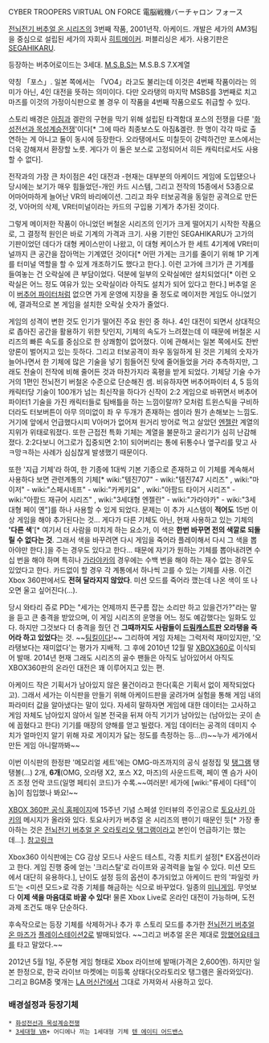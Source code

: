 CYBER TROOPERS VIRTUAL ON FORCE
電脳戦機バーチャロン フォース

[[전뇌전기 버추얼 온 시리즈]]의 3번째 작품, 2001년작. 아케이드. 개발은 세가의 AM3팀을 중심으로 설립된 세가의 자회사 [[히트메이커]]. 퍼블리싱은 세가. 사용기판은 [[SEGAHIKARU]].

등장하는 버추어로이드는 3세대.
[[M.S.B.S]]는 M.S.B.S 7.X계열

약칭 「포스」. 일본 쪽에서는 「VO4」라고도 불리는데 이것은 4번째 작품이라는 의미가 아닌, 4인 대전을 뜻하는 의미이다. 다만 오라탱의 마지막 MSBS를 3번째로 치고 마즈를 이것의 가정이식판으로 볼 경우 이 작품을 4번째 작품으로도 취급할 수 있다.

스토리 배경은 [[아짐]]과 겔란의 구현을 막기 위해 설립된 타격함대 포스의 전쟁을 다룬 '[[화성전선과 목성계승전쟁]]'이다[* 그에 따라 최종보스도 아짐&겔란. 한 명이 각각 따로 출연하는 게 아니고 둘이 동시에 등장한다. 오라탱에서도 미칠듯이 강력하건만 포스에서는 더욱 강해져서 환장할 노릇. 게다가 이 둘은 보스로 고정되어서 히든 캐릭터로서도 사용할 수 없다].

전작과의 가장 큰 차이점은 4인 대전과 -현재는 대부분의 아케이드 게임에 도입됐으나 당시에는 보기가 매우 힘들었던-개인 카드 시스템, 그리고 전작의 15종에서 53종으로 어마어마하게 늘어난 VR의 바리에이션. 그리고 좌우 터보공격을 동일한 공격으로 만든 것, V아머의 삭제, VR터미널이라는 카드의 구입용 기계가 추가된 것이다.

그렇게 메이저한 작품이 아니었던 버철온 시리즈의 인기가 크게 떨어지기 시작한 작품으로, 그 결정적 원인은 바로 기계의 가격과 크기. 사용 기판인 SEGAHIKARU가 고가의 기판이었던 데다가 대형 케이스만이 나왔고, 이 대형 케이스가 한 세트 4기계에 VR터미널까지 큰 공간을 잡아먹는 기계였던 것이다[* 어떤 가게는 크기를 줄이기 위해 1P 기계를 터미널 역할을 할 수 있게 개조하기도 했다고 한다.]. 이런 고가에 크기가 큰 기계를 들여놓는 건 오락실에 큰 부담이었다. 덕분에 일부의 오락실에만 설치되었다[* 이런 오락실은 어느 정도 여유가 있는 오락실이라 아직도 설치가 되어 있다고 한다.] 버추얼 온이 [[버추어 파이터]]처럼 없으면 가게 운영에 지장을 줄 정도로 메이저한 게임도 아니었기에, 결과적으로 본 게임을 설치한 오락실 숫자가 줄었다. 

게임의 성격이 변한 것도 인기가 떨어진 주요 원인 중 하나. 4인 대전이 되면서 상대적으로 좁아진 공간을 활용하기 위한 탓인지, 기체의 속도가 느려졌는데 이 때문에 버철온 시리즈의 빠른 속도를 중심으로 한 상쾌함이 없어졌다. 이에 관해서는 일본 쪽에서도 찬반양론이 벌어지고 있는 듯하다. 그리고 터보공격이 좌우 동일하게 된 것은 기체의 숫자가 늘어나면서 한 기체에 많은 기술을 넣기 힘들어진 탓에 줄어들었을 거라 추측하지만, 그래도 전술이 전작에 비해 줄어든 것과 마찬가지라 혹평을 받게 되었다. 기체당 기술 수가 거의 1편인 전뇌전기 버철온 수준으로 단순해진 셈. 비유하자면 버추어파이터 4, 5 등의 캐릭터당 기술이 100개가 넘는 최신작을 하다가 신작이 2:2 게임으로 바뀌면서 버추어파이터1 기술을 가진 캐릭터들로 팀배틀을 하는 느낌이랄까? 모처럼 트윈스틱을 구비하더라도 터보버튼이 아무 의미없이 좌 우 두개가 존재하는 셈이라 뭔가 손해보는 느낌도. 거기에 앞에서 언급했다시피 V아머가 없어져 원거리 방어로 먹고 살았던 [[엔젤란]] 계열의 지위가 위태로워졌다. 또한 근접전 특화 기체는 계열을 불문하고 굴리기가 심히 난감해졌다. 2:2다보니 어그로가 집중되면 2:1이 되어버리는 통에 뒤통수나 옆구리를 맞고 사ㅋ망ㅋ하는 사례가 심심찮게 발생했기 때문이다. 

또한 '지급 기체'라 하여, 한 기종에 1대씩 기본 기종으로 존재하고 이 기체를 계속해서 사용하다 보면 관련계통의 기체[* wiki:"템진707" - wiki:"템진747 시리즈" , wiki:"마이저" - wiki:"스페시네프" - wiki:"카케키요" , wiki:"아팜드 타이거 시리즈" - wiki:"아팜드 재규어 시리즈" , wiki:"3세대형 엔젤란" - wiki:"가라야카" - wiki:"3세대형 페이 옌"]를 하나 사용할 수 있게 되었다. 문제는 이 추가 시스템이 '''적어도''' 15번 이상 게임을 해야 추가된다는 것... 게다가 다른 기체도 아닌, 현재 사용하고 있는 기체의 ''''다른 색''''[* 여기서 더 사람을 미치게 하는 요소가, 이 색은 '''한번 바꾸면 전의 색깔로 되돌릴 수 없다는 것'''. 그래서 색을 바꾸려면 다시 게임을 죽어라 플레이해서 다시 그 색을 뽑아야만 한다.]을 주는 경우도 있다고 한다... 때문에 자기가 원하는 기체를 뽑아내려면 수십 번을 해야 하며 특히나 [[가라야카]]의 경우에는 수백 번을 해야 하는 재수 없는 경우도 있었다고 한다. 카드없이 할 경우 각 계통에서 하나씩 고를 수 있는 기체를 사용. 이건 Xbox 360판에서도 '''전혀 달라지지 않았다'''. 미션 모드를 죽어라 깼는데 나온 색이 또 나오면 울고 싶어진다(...).

당시 와타리 쥬로 PD는 "세가는 언제까지 뜬구름 잡는 소리만 하고 있을건가?"라는 말을 듣고 큰 충격을 받았으며, 이 게임 시리즈의 운명을 어느 정도 예감했다는 일화도 있다. 하지만 그것보다 더 충격을 줬던 건 '''그때까지도 사람들이 [[드림캐스트]]판 오라탱을 죽어라 하고 있었다'''는 것. ~~[[팀킬]]이다!~~
그리하여 게임 자체는 그럭저럭 재미있지만, '오라탱보다는 재미없다'는 평가가 지배적. 그 후에 2010년 12월 말 [[XBOX360]]로 이식되어 발매. 2014년 현재 그래도 시리즈의 골수 팬들은 아직도 남아있어서 아직도 XBOX360판의 온라인 대전은 꽤 이루어지고 있는 편. 

아케이드 작은 기획서가 남아있지 않은 물건이라고 한다(혹은 기획서 없이 제작되었다고). 그래서 세가는 이식판을 만들기 위해 아케이드판을 굴려가며 실험을 통해 게임 내의 파라미터 값을 알아냈다는 말이 있다. 자세히 말하자면 게임에 대한 데이터는 고사하고 게임 자체도 남아있지 않아서 일본 전국을 뒤져 아직 기기가 남아있는 (남아있는 곳이 손에 꼽혔다고 한다) 기기를 매장의 양해를 얻고 빌렸다. 게임 데이터는 공격의 데미지 수치가 얼마인지 알기 위해 자로 게이지가 닳는 정도를 측정하는 등...(!)~~누가 세가에서 만든 게임 아니랄까봐~~

이번 이식판의 한정판 '메모리얼 세트'에는 OMG-마즈까지의 공식 설정집 및 [[탱그램]] 탱탱볼(…) 2개, '''6개'''(OMG, 오라탱 X2, 포스 X2, 마즈)의 사운드트랙, 페이 옌 슴가 사이즈 조정 언락 코드(일명 페티쉬 코드)가 수록.~~여러분! 세가에 [wiki:"류세이 다테"이 놈]이 침입했나 봐요!~~

[http://vo-force360.sega.jp/index.shtml XBOX 360판 공식 홈페이지]에 15주년 기념 스페셜 인터뷰의 주인공으로 [[토요사키 아키]]의 메시지가 올라와 있다. 토요사키가 버추얼 온 시리즈의 팬이기 때문인 듯[* 가장 좋아하는 것은 [[전뇌전기 버추얼 온 오라토리오 탱그램]]이라고 본인이 언급하기는 했는데...]. [http://vo-force360.sega.jp/sp_message.html 참고링크]

Xbox360 이식판에는 CG 감상 모드나 사운드 테스트, 각종 치트키 설정[* EX옵션이라고 한다. 게임 진행 중에 얻는 '크리스탈'로 라이프와 공격력을 높일 수 있다. 미션 모드에서 대단히 유용하다.], 난이도 설정 등의 옵션이 추가되었고 아케이드 판의 '파일럿 카드'는 <미션 모드>로 각종 기체를 해금하는 식으로 바꾸었다. 일종의 [[미니게임]]. 무엇보다 '''이제 색을 마음대로 바꿀 수 있다'''! 물론 Xbox Live로 온라인 대전이 가능하며, 도전 과제 조건도 매우 단순하다.

후속작으로는 등장 기체를 삭제하거나 추가 후 스토리 모드를 추가한 [[전뇌전기 버추얼 온 마즈]]가 [[플레이스테이션2]]로 발매되었다. ~~그리고 버추얼 온은 제대로 [[망했어요]]테크를 타고 말았다.~~

2012년 5월 1일, 주문형 게임 형태로 Xbox 라이브에 발매(가격은 2,600엔). 하지만 일본 한정으로, 한국 라이브 마켓에는 미등록 상태다(오라토리오 탱그램은 올라와있다). 그리고 BGM중 몇개는 [[LA 머신건]]에서 그대로 가져와서 사용하고 있다.

=== 배경설정과 등장기체 === 
 * [[화성전선과 목성계승전쟁]]
 * [[3세대형 VR]]+ 어디에나 끼는 1세대형 기체 [[텐 에이티 어드밴스]]
